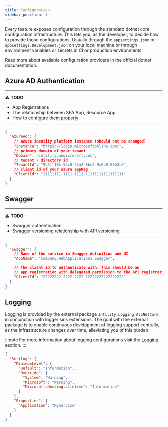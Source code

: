 ```yaml
---
title: Configuration
sidebar_position: 1
---
```



Every feature exposes configuration through the standard dotnet core configuration infrastructure. This lets you, as the developer, 
to decide how to provide those configurations. Usually through the `appsettings.json` or `appsettings.Development.json` on your local 
machine or through environment variables or secrets in CI or production environments.

Read more about available configuration providers in the official dotnet documentation.

<MsDocsCard
  title="Configuration in ASP.NET Core"
  subtitle="~62 minutes to read"
  url="https://docs.microsoft.com/en-us/aspnet/core/fundamentals/configuration/?view=aspnetcore-5.0"
  width="305px"
/>


## Azure AD Authentication

--- 
⚠️ **TODO**:

* App Registrations
* The relationship between SPA App, Resource App 
* How to configure them properly
--- 

```json
{
  "AzureAd": {
    // azure identity platform instance (should not be changed)
    "Instance": "https://login.microsoftonline.com/",
    // primary domain of your tenant
    "Domain": "intility.onmicrosoft.com",
    // tenant / directory id
    "TenantId": "9b5ff18e-53c0-45a2-8bc2-9c0c8f60b2c6",
    // client id of your azure appReg
    "ClientId": "11111111-1111-1111-11111111111111111"
  }
}

```

## Swagger

---
⚠️ **TODO**:

* Swagger authentication
* Swagger versioning relationship with API versioning
---

```json
{
  "Swagger": {
    // Name of the service in Swagger definition and UI
    "AppName": "Company.WebApplication1 Swagger",

    // The client id to authenticate with. This should be an
    // app registration with delegated permission to the API registration
    "ClientId": "22222222-2222-2222-22222222222222222"
  }
}
```

## Logging

Logging is provided by the external package `Intility.Logging.AspNetCore` in conjunction with logger sink extensions. The goal with the external package is to enable 
continuous development of logging support centrally, as the infrastructure changes over time, alleviating you of this burden.

:::note
For more information about logging configurations visit the [Logging](./logging) section.
:::

```json
{
  "Serilog": {
    "MinimumLevel": {
      "Default": "Information",
      "Override": {
        "System": "Warning",
        "Microsoft": "Warning",
        "Microsoft.Hosting.Lifetime": "Information"
      }
    },
    "Properties": {
      "Application": "MyService"
    }
  }
}
```